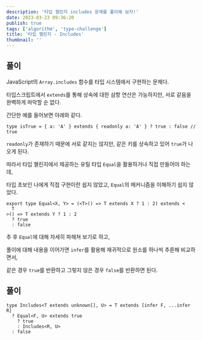 ```yaml
---
description: '타입 챌린지 includes 문제를 풀이해 보자!'
date: 2023-03-23 09:36:20
publish: true
tags: ['algorithm', 'type-challenge']
title: '타입 챌린지 - Includes'
thumbnail: ''
---
```


## 풀이

JavaScript의 `Array.includes` 함수를 타입 시스템에서 구현하는 문제다.

타입스크립트에서 `extends`를 통해 상속에 대한 삼항 연산은 가능하지만, 서로 같음을 완벽하게 파악할 순 없다.

간단한 예를 들어보면 아래와 같다.

```tsx
type isTrue = { a: 'A' } extends { readonly a: 'A' } ? true : false // true
```

`readonly`가 존재하기 때문에 서로 같지는 않지만, 같은 키를 상속하고 있어 `true`가 나오게 된다.

따라서 타입 챌린지에서 제공하는 유틸 타입 `Equal`을 활용하거나 직접 만들어야 하는데,

타입 초보인 나에게 직접 구현이란 쉽지 않았고, `Equal`의 메커니즘을 이해하기 쉽지 않았다.

```tsx
export type Equal<X, Y> = (<T>() => T extends X ? 1 : 2) extends <
  T
>() => T extends Y ? 1 : 2
  ? true
  : false
```

추 후 `Equal`에 대해 자세히 파헤쳐 보기로 하고,

풀이에 대해 내용을 이어가면 `infer`를 활용해 재귀적으로 원소를 하나씩 추론해 비교하면서,

같은 경우 `true`를 반환하고 그렇지 않은 경우 `false`를 반환하면 된다.

<Space />

## 풀이

```tsx
type Includes<T extends unknown[], U> = T extends [infer F, ...infer R]
  ? Equal<F, U> extends true
    ? true
    : Includes<R, U>
  : false
```
